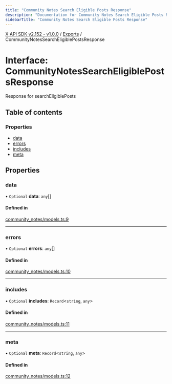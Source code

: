 ```yaml
---
title: "Community Notes Search Eligible Posts Response"
description: "Documentation for Community Notes Search Eligible Posts Response"
sidebarTitle: "Community Notes Search Eligible Posts Response"
---
```


[X API SDK v2.152 - v1.0.0](../README.md) / [Exports](../modules.md) / CommunityNotesSearchEligiblePostsResponse

# Interface: CommunityNotesSearchEligiblePostsResponse

Response for searchEligiblePosts

## Table of contents

### Properties

- [data](CommunityNotesSearchEligiblePostsResponse.md#data)
- [errors](CommunityNotesSearchEligiblePostsResponse.md#errors)
- [includes](CommunityNotesSearchEligiblePostsResponse.md#includes)
- [meta](CommunityNotesSearchEligiblePostsResponse.md#meta)

## Properties

### data

• `Optional` **data**: `any`[]

#### Defined in

[community_notes/models.ts:9](https://github.com/xdevplatform/xdk/blob/ad4172ef5f68f089e0f077a190b271016dd35bf7/xdk/typescript/src/community_notes/models.ts#L9)

___

### errors

• `Optional` **errors**: `any`[]

#### Defined in

[community_notes/models.ts:10](https://github.com/xdevplatform/xdk/blob/ad4172ef5f68f089e0f077a190b271016dd35bf7/xdk/typescript/src/community_notes/models.ts#L10)

___

### includes

• `Optional` **includes**: `Record`\<`string`, `any`\>

#### Defined in

[community_notes/models.ts:11](https://github.com/xdevplatform/xdk/blob/ad4172ef5f68f089e0f077a190b271016dd35bf7/xdk/typescript/src/community_notes/models.ts#L11)

___

### meta

• `Optional` **meta**: `Record`\<`string`, `any`\>

#### Defined in

[community_notes/models.ts:12](https://github.com/xdevplatform/xdk/blob/ad4172ef5f68f089e0f077a190b271016dd35bf7/xdk/typescript/src/community_notes/models.ts#L12)
